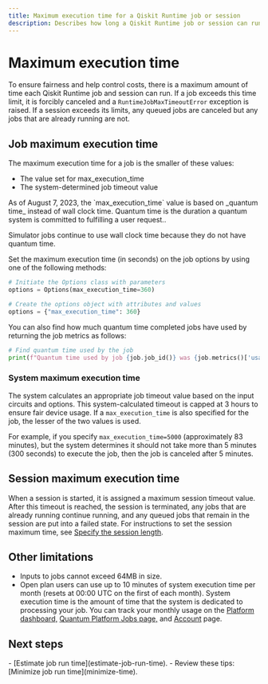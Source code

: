 ```yaml
---
title: Maximum execution time for a Qiskit Runtime job or session
description: Describes how long a Qiskit Runtime job or session can run.
---
```


# Maximum execution time

To ensure fairness and help control costs, there is a maximum amount of time each Qiskit Runtime job and session can run. If a job exceeds this time limit, it is forcibly canceled and a `RuntimeJobMaxTimeoutError` exception is raised. If a session exceeds its limits, any queued jobs are canceled but any jobs that are already running are not. 

<span id="max-job"></span>
## Job maximum execution time

The maximum execution time for a job is the smaller of these values:

-   The value set for max_execution_time
-   The system-determined job timeout value

<Admonition type="note">
  As of August 7, 2023, the `max_execution_time` value is based on _quantum time_ instead of wall clock time. Quantum time is the duration a quantum system is committed to fulfilling a user request.. 
  
  Simulator jobs continue to use wall clock time because they do not have quantum time.
</Admonition>

Set the maximum execution time (in seconds) on the job options by using one of the following methods:

```python
# Initiate the Options class with parameters
options = Options(max_execution_time=360)
```

```python
# Create the options object with attributes and values
options = {"max_execution_time": 360}
```

You can also find how much quantum time completed jobs have used by returning the job metrics as follows:

```python
# Find quantum time used by the job
print(f"Quantum time used by job {job.job_id()} was {job.metrics()['usage']['quantum_seconds']} seconds")
```

<span id="max-system"></span>
### System maximum execution time

The system calculates an appropriate job timeout value based on the input circuits and options. This system-calculated timeout is capped at 3 hours to ensure fair device usage. If a `max_execution_time` is also specified for the job, the lesser of the two values is used.

For example, if you specify `max_execution_time=5000` (approximately 83 minutes), but the system determines it should not take more than 5 minutes (300 seconds) to execute the job, then the job is canceled after 5 minutes.

## Session maximum execution time

When a session is started, it is assigned a maximum session timeout value. After this timeout is reached, the session is terminated, any jobs that are already running continue running, and any queued jobs that remain in the session are put into a failed state.  For instructions to set the session maximum time, see [Specify the session length](run-jobs-in-session#specify-length).

## Other limitations

-   Inputs to jobs cannot exceed 64MB in size.
-   Open plan users can use up to 10 minutes of system execution time per month (resets at 00:00 UTC on the first of each month). System execution time is the amount of time that the system is dedicated to processing your job. You can track your monthly usage on the [Platform dashboard,](https://quantum.ibm.com/)  [Quantum Platform Jobs page,](https://quantum.ibm.com/jobs) and [Account](https://quantum.ibm.com/account) page.

## Next steps

<Admonition type="tip" title="Recommendations">
    - [Estimate job run time](estimate-job-run-time).
    - Review these tips: [Minimize job run time](minimize-time).
</Admonition>
